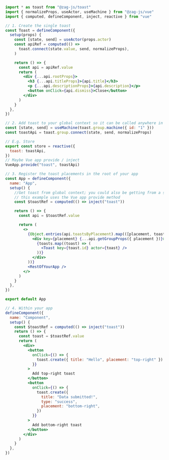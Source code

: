 ```jsx
import * as toast from "@zag-js/toast"
import { normalizeProps, useActor, useMachine } from "@zag-js/vue"
import { computed, defineComponent, inject, reactive } from "vue"

// 1. Create the single toast
const Toast = defineComponent({
  setup(props) {
    const [state, send] = useActor(props.actor)
    const apiRef = computed(() =>
      toast.connect(state.value, send, normalizeProps),
    )

    return () => {
      const api = apiRef.value
      return (
        <div {...api.rootProps}>
          <h3 {...api.titleProps}>{api.title}</h3>
          <p {...api.descriptionProps}>{api.description}</p>
          <button onClick={api.dismiss}>Close</button>
        </div>
      )
    }
  },
})

// 2. Add toast to your global context so it can be called anywhere in the app
const [state, send] = useMachine(toast.group.machine({ id: "1" }))
const toastApi = toast.group.connect(state, send, normalizeProps)

// E.g. Store
export const store = reactive({
  toast: toastApi,
})
// Maybe Vue app provide / inject
VueApp.provide("toast", toastApi)

// 3. Register the toast placements in the root of your app
const App = defineComponent({
  name: "App",
  setup() {
    //Get toast from global context; you could also be getting from a store,
    // this example uses the Vue app provide method
    const $toastRef = computed(() => inject("toast"))

    return () => {
      const api = $toastRef.value

      return (
        <>
          {Object.entries(api.toastsByPlacement).map(([placement, toasts]) => (
            <div key={placement} {...api.getGroupProps({ placement })}>
              {toasts.map((toast) => (
                <Toast key={toast.id} actor={toast} />
              ))}
            </div>
          ))}
          <RestOfYourApp />
        </>
      )
    }
  },
})

export default App

// 4. Within your app
defineComponent({
  name: "Component",
  setup() {
    const $toastRef = computed(() => inject("toast"))
    return () => {
      const toast = $toastRef.value
      return (
        <div>
          <button
            onClick={() => {
              toast.create({ title: "Hello", placement: "top-right" })
            }}
          >
            Add top-right toast
          </button>
          <button
            onClick={() => {
              toast.create({
                title: "Data submitted!",
                type: "success",
                placement: "bottom-right",
              })
            }}
          >
            Add bottom-right toast
          </button>
        </div>
      )
    }
  },
})
```
